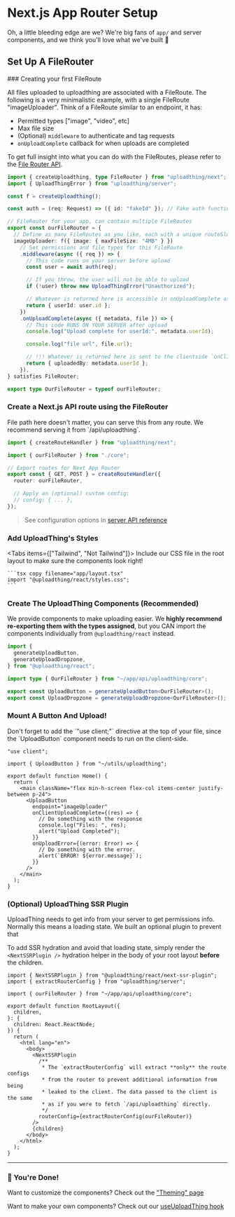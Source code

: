 

# Next.js App Router Setup

Oh, a little bleeding edge are we? We're big fans of `app/` and server
components, and we think you'll love what we've built 🙏

<EnvSetup />

## Set Up A FileRouter

<Steps>
### Creating your first FileRoute

All files uploaded to uploadthing are associated with a FileRoute. The following
is a very minimalistic example, with a single FileRoute "imageUploader". Think
of a FileRoute similar to an endpoint, it has:

- Permitted types ["image", "video", etc]
- Max file size
- (Optional) `middleware` to authenticate and tag requests
- `onUploadComplete` callback for when uploads are completed

To get full insight into what you can do with the FileRoutes, please refer to
the [File Router API](/api-reference/server#file-routes).

```ts copy filename="app/api/uploadthing/core.ts"
import { createUploadthing, type FileRouter } from "uploadthing/next";
import { UploadThingError } from "uploadthing/server";

const f = createUploadthing();

const auth = (req: Request) => ({ id: "fakeId" }); // Fake auth function

// FileRouter for your app, can contain multiple FileRoutes
export const ourFileRouter = {
  // Define as many FileRoutes as you like, each with a unique routeSlug
  imageUploader: f({ image: { maxFileSize: "4MB" } })
    // Set permissions and file types for this FileRoute
    .middleware(async ({ req }) => {
      // This code runs on your server before upload
      const user = await auth(req);

      // If you throw, the user will not be able to upload
      if (!user) throw new UploadThingError("Unauthorized");

      // Whatever is returned here is accessible in onUploadComplete as `metadata`
      return { userId: user.id };
    })
    .onUploadComplete(async ({ metadata, file }) => {
      // This code RUNS ON YOUR SERVER after upload
      console.log("Upload complete for userId:", metadata.userId);

      console.log("file url", file.url);

      // !!! Whatever is returned here is sent to the clientside `onClientUploadComplete` callback
      return { uploadedBy: metadata.userId };
    }),
} satisfies FileRouter;

export type OurFileRouter = typeof ourFileRouter;
```

### Create a Next.js API route using the FileRouter

<Callout type="info">
  File path here doesn't matter, you can serve this from any route. We recommend
  serving it from `/api/uploadthing`.
</Callout>

```ts copy filename="app/api/uploadthing/route.ts"
import { createRouteHandler } from "uploadthing/next";

import { ourFileRouter } from "./core";

// Export routes for Next App Router
export const { GET, POST } = createRouteHandler({
  router: ourFileRouter,

  // Apply an (optional) custom config:
  // config: { ... },
});
```

> See configuration options in
> [server API reference](/api-reference/server#createroutehandler)

### Add UploadThing's Styles

<Tabs items={["Tailwind", "Not Tailwind"]}>
  <Tab>
    <TailwindSetup />
  </Tab>
  <Tab>
    Include our CSS file in the root layout to make sure the components look right!

    ```tsx copy filename="app/layout.tsx"
    import "@uploadthing/react/styles.css";
    ```

  </Tab>
</Tabs>

### Create The UploadThing Components (Recommended)

We provide components to make uploading easier. We **highly recommend
re-exporting them with the types assigned**, but you CAN import the components
individually from `@uploadthing/react` instead.

```ts copy filename="src/utils/uploadthing.ts"
import {
  generateUploadButton,
  generateUploadDropzone,
} from "@uploadthing/react";

import type { OurFileRouter } from "~/app/api/uploadthing/core";

export const UploadButton = generateUploadButton<OurFileRouter>();
export const UploadDropzone = generateUploadDropzone<OurFileRouter>();
```

### Mount A Button And Upload!

<Callout type="info">
  Don't forget to add the `"use client;"` directive at the top of your file,
  since the `UploadButton` component needs to run on the client-side.
</Callout>

```tsx copy filename="app/example-uploader/page.tsx"
"use client";

import { UploadButton } from "~/utils/uploadthing";

export default function Home() {
  return (
    <main className="flex min-h-screen flex-col items-center justify-between p-24">
      <UploadButton
        endpoint="imageUploader"
        onClientUploadComplete={(res) => {
          // Do something with the response
          console.log("Files: ", res);
          alert("Upload Completed");
        }}
        onUploadError={(error: Error) => {
          // Do something with the error.
          alert(`ERROR! ${error.message}`);
        }}
      />
    </main>
  );
}
```

### (Optional) UploadThing SSR Plugin

UploadThing needs to get info from your server to get permissions info. Normally
this means a loading state. We built an optional plugin to prevent that


<div className="mt-6 flex items-center justify-center gap-8">
  <WithoutSSR />
  <WithSSR />
</div>

To add SSR hydration and avoid that loading state, simply render the
`<NextSSRPlugin />` hydration helper in the body of your root layout **before**
the children.

```tsx copy filename="app/layout.tsx"
import { NextSSRPlugin } from "@uploadthing/react/next-ssr-plugin";
import { extractRouterConfig } from "uploadthing/server";

import { ourFileRouter } from "~/app/api/uploadthing/core";

export default function RootLayout({
  children,
}: {
  children: React.ReactNode;
}) {
  return (
    <html lang="en">
      <body>
        <NextSSRPlugin
          /**
           * The `extractRouterConfig` will extract **only** the route configs
           * from the router to prevent additional information from being
           * leaked to the client. The data passed to the client is the same
           * as if you were to fetch `/api/uploadthing` directly.
           */
          routerConfig={extractRouterConfig(ourFileRouter)}
        />
        {children}
      </body>
    </html>
  );
}
```

</Steps>

---

### 🎉 You're Done!

Want to customize the components? Check out the ["Theming" page](/theming)

Want to make your own components? Check out our
[useUploadThing hook](/api-reference/react#useuploadthing)
